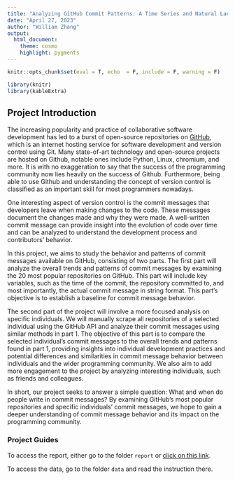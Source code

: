 ```yaml
---
title: "Analyzing GitHub Commit Patterns: A Time Series and Natural Language Processing Approach"
date: "April 27, 2023"
author: "William Zhang"
output:
  html_document:
    theme: cosmo
    highlight: pygments
---
```

```r
knitr::opts_chunk$set(eval = T, echo  = F, include = F, warning = F)
```
```r
library(knitr)
library(kableExtra)
```


## Project Introduction

The increasing popularity and practice of collaborative software development has led to a burst of open-source repositories on [GitHub](https://github.com/), which is an internet hosting service for software development and version control using Git. Many state-of-art technology and open-source projects are hosted on Github, notable ones include Python, Linux, chromium, and more. It is with no exaggeration to say that the success of the programming community now lies heavily on the success of Github. Furthermore, being able to use Github and understanding the concept of version control is classified as an important skill for most programmers nowadays.

One interesting aspect of version control is the commit messages that developers leave when making changes to the code. These messages document the changes made and why they were made. A well-written commit message can provide insight into the evolution of code over time and can be analyzed to understand the development process and contributors' behavior.

In this project, we aims to study the behavior and patterns of commit messages available on GitHub, consisting of two parts. The first part will analyze the overall trends and patterns of commit messages by examining the 20 most popular repositories on GitHub. This part will include key variables, such as the time of the commit, the repository committed to, and most importantly, the actual commit message in string format. This part's objective is to establish a baseline for commit message behavior.

The second part of the project will involve a more focused analysis on specific individuals. We will manually scrape all repositories of a selected individual using the GitHub API and analyze their commit messages using similar methods in part 1. The objective of this part is to compare the selected individual's commit messages to the overall trends and patterns found in part 1, providing insights into individual development practices and potential differences and similarities in commit message behavior between individuals and the wider programming community. We also aim to add more engagement to the project by analyzing interesting individuals, such as friends and colleagues.

In short, our project seeks to answer a simple question: What and when do people write in commit messages? By examining GitHub's most popular repositories and specific individuals' commit messages, we hope to gain a deeper understanding of commit message behavior and its impact on the programming community.

### Project Guides

To access the report, either go to the folder `report` or [click on this link]().

To access the data, go to the folder `data` and read the instruction there.


